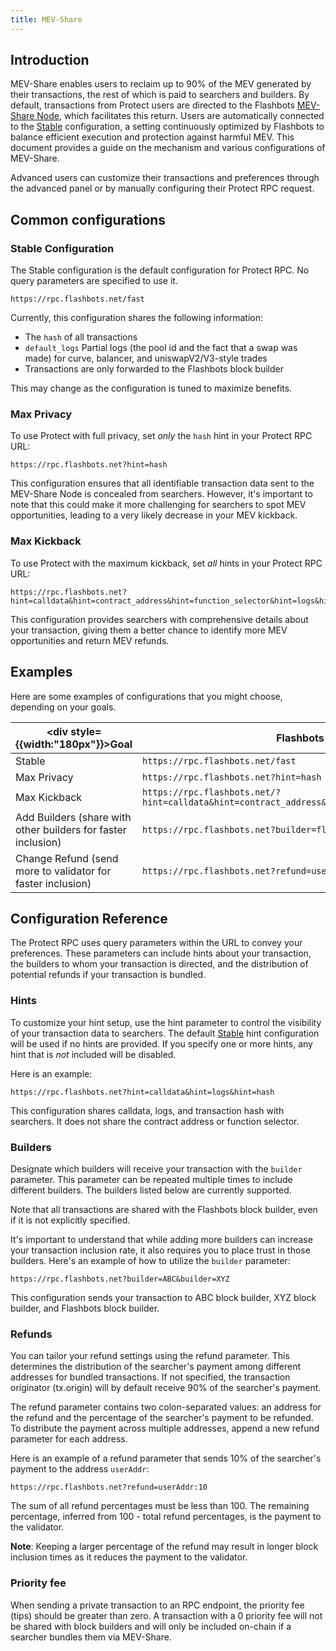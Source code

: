 ```yaml
---
title: MEV-Share
---
```



## Introduction

MEV-Share enables users to reclaim up to 90% of the MEV generated by their transactions, the rest of which is paid to searchers and builders. By default, transactions from Protect users are directed to the Flashbots [MEV-Share Node](/flashbots-mev-share/introduction), which facilitates this return. Users are automatically connected to the [Stable](/flashbots-protect/mev-share#stable-configuration) configuration, a setting continuously optimized by Flashbots to balance efficient execution and protection against harmful MEV. This document provides a guide on the mechanism and various configurations of MEV-Share.

Advanced users can customize their transactions and preferences through the advanced panel or by manually configuring their Protect RPC request.

<ProtectButton />

## Common configurations

### Stable Configuration

The Stable configuration is the default configuration for Protect RPC. No query parameters are specified to use it.

```url
https://rpc.flashbots.net/fast
```

Currently, this configuration shares the following information:

- The `hash` of all transactions
- `default_logs` Partial logs (the pool id and the fact that a swap was made) for curve, balancer, and uniswapV2/V3-style trades
- Transactions are only forwarded to the Flashbots block builder

This may change as the configuration is tuned to maximize benefits.

### Max Privacy

To use Protect with full privacy, set _only_ the `hash` hint in your Protect RPC URL:

```url
https://rpc.flashbots.net?hint=hash
```

This configuration ensures that all identifiable transaction data sent to the MEV-Share Node is concealed from searchers. However, it's important to note that this could make it more challenging for searchers to spot MEV opportunities, leading to a very likely decrease in your MEV kickback.

### Max Kickback

To use Protect with the maximum kickback, set _all_ hints in your Protect RPC URL:

```url
https://rpc.flashbots.net?hint=calldata&hint=contract_address&hint=function_selector&hint=logs&hint=hash
```

This configuration provides searchers with comprehensive details about your transaction, giving them a better chance to identify more MEV opportunities and return MEV refunds.

## Examples

Here are some examples of configurations that you might choose, depending on your goals.

| <div style={{width:"180px"}}>Goal</div> | Flashbots Protect RPC URL |
| --- | --- |
| Stable | `https://rpc.flashbots.net/fast` |
| Max Privacy | `https://rpc.flashbots.net?hint=hash` |
| Max Kickback | `https://rpc.flashbots.net/?hint=calldata&hint=contract_address&hint=function_selector&hint=logs&hint=hash` |
| Add Builders (share with other builders for faster inclusion) | `https://rpc.flashbots.net?builder=flashbots&builder=XYZ` |
| Change Refund (send more to validator for faster inclusion) | `https://rpc.flashbots.net?refund=userAddr:10` |

## Configuration Reference

The Protect RPC uses query parameters within the URL to convey your preferences. These parameters can include hints about your transaction, the builders to whom your transaction is directed, and the distribution of potential refunds if your transaction is bundled.

### Hints

To customize your hint setup, use the hint parameter to control the visibility of your transaction data to searchers. The default [Stable](/flashbots-protect/mev-share#stable-configuration) hint configuration will be used if no hints are provided. If you specify one or more hints, any hint that is _not_ included will be disabled.

<HintsTable />

Here is an example:

```url
https://rpc.flashbots.net?hint=calldata&hint=logs&hint=hash
```

This configuration shares calldata, logs, and transaction hash with searchers. It does not share the contract address or function selector.

### Builders

Designate which builders will receive your transaction with the `builder` parameter.  This parameter can be repeated multiple times to include different builders. The builders listed below are currently supported.

Note that all transactions are shared with the Flashbots block builder, even if it is not explicitly specified.

<Builders />

It's important to understand that while adding more builders can increase your transaction inclusion rate, it also requires you to place trust in those builders. Here's an example of how to utilize the `builder` parameter:

```url
https://rpc.flashbots.net?builder=ABC&builder=XYZ
```

This configuration sends your transaction to ABC block builder, XYZ block builder, and Flashbots block builder.

### Refunds

You can tailor your refund settings using the refund parameter. This determines the distribution of the searcher's payment among different addresses for bundled transactions. If not specified, the transaction originator (tx.origin) will by default receive 90% of the searcher's payment.

The refund parameter contains two colon-separated values: an address for the refund and the percentage of the searcher's payment to be refunded. To distribute the payment across multiple addresses, append a new refund parameter for each address.

Here is an example of a refund parameter that sends 10% of the searcher's payment to the address `userAddr`:

```URL
https://rpc.flashbots.net?refund=userAddr:10
```

The sum of all refund percentages must be less than 100. The remaining percentage, inferred from 100 - total refund percentages, is the payment to the validator. 

**Note**: Keeping a larger percentage of the refund may result in longer block inclusion times as it reduces the payment to the validator.

### Priority fee

When sending a private transaction to an RPC endpoint, the priority fee (tips) should be greater than zero. A transaction with a 0 priority fee will not be shared with block builders and will only be included on-chain if a searcher bundles them via MEV-Share.
